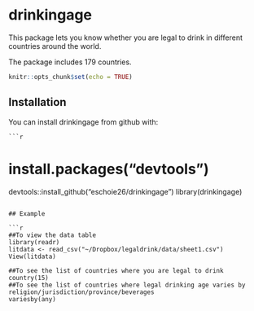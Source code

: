 # drinkingage
This package lets you know whether you are 
legal to drink in different countries around the world. 

The package includes 179 countries. 

```r
knitr::opts_chunk$set(echo = TRUE)
```

## Installation 
You can install drinkingage from github with:

    ```r
# install.packages("devtools")
devtools::install_github("eschoie26/drinkingage")
library(drinkingage)
```

## Example 

```r
##To view the data table 
library(readr)
litdata <- read_csv("~/Dropbox/legaldrink/data/sheet1.csv")
View(litdata)

##To see the list of countries where you are legal to drink 
country(15)
##To see the list of countries where legal drinking age varies by religion/jurisdiction/province/beverages
variesby(any)
```


